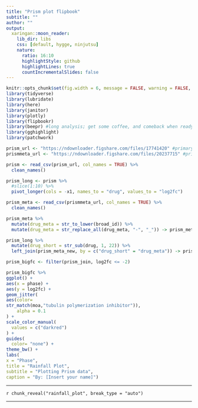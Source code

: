 ```yaml
---
title: "Prism plot flipbook"
subtitle: ""
author: ""
output:
  xaringan::moon_reader:
    lib_dir: libs
    css: [default, hygge, ninjutsu]
    nature:
      ratio: 16:10
      highlightStyle: github
      highlightLines: true
      countIncrementalSlides: false
---
```


```r
knitr::opts_chunk$set(fig.width = 6, message = FALSE, warning = FALSE, comment = "", cache = FALSE, fig.retina = 3)
library(tidyverse)
library(lubridate)
library(here)
library(janitor)
library(plotly)
library(flipbookr)
library(beepr) #long analysis; get some coffee, and comeback when ready
library(gghighlight)
library(patchwork)

prism_url <- "https://ndownloader.figshare.com/files/17741420" #primary-screen-replicate-collapsed-logfold-change.csv
prismmeta_url <- "https://ndownloader.figshare.com/files/20237715" #primary-screen-replicate-collapsed-treatment-info.csv

prism <- read_csv(prism_url, col_names = TRUE) %>% 
  clean_names()

prism_long <- prism %>% 
  #slice(1:10) %>% 
  pivot_longer(cols = -x1, names_to = "drug", values_to = "log2fc")

prism_meta <- read_csv(prismmeta_url, col_names = TRUE) %>% 
  clean_names()

prism_meta %>% 
  mutate(drug_meta = str_to_lower(broad_id)) %>% 
  mutate(drug_meta = str_replace_all(drug_meta, "-", "_")) -> prism_meta_new

prism_long %>% 
  mutate(drug_short = str_sub(drug, 1, 22)) %>% 
  left_join(prism_meta_new, by = c("drug_short" = "drug_meta")) -> prism_join

prism_bigfc <- filter(prism_join, log2fc <= -2)
```

```r
prism_bigfc %>% 
ggplot() +
aes(x = phase) +
aes(y = log2fc) +
geom_jitter(
aes(color= 
str_match(moa,"tubulin polymerization inhibitor")),
    alpha = 0.1
) +
scale_color_manual(
  values = c("darkred")
) +  
guides(
  color= "none") +
theme_bw() +
labs(
x = "Phase",
title = "Rainfall Plot",
subtitle = "Plotting Prism data",
caption = "By: [Insert your name]")  
```
---

`r chunk_reveal("rainfall_plot", break_type = "auto")`

---




